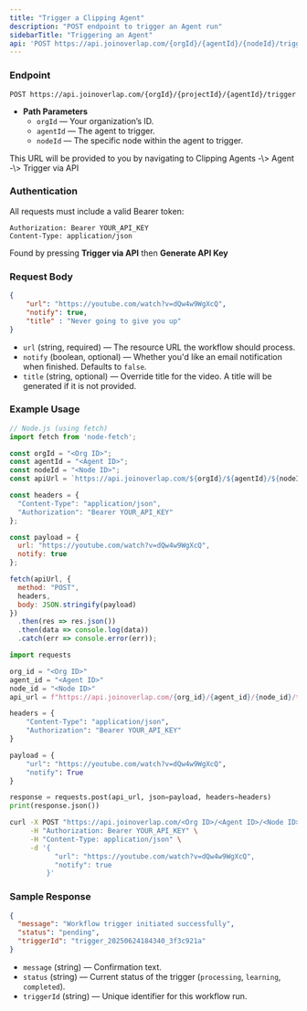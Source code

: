 ```yaml
---
title: "Trigger a Clipping Agent"
description: "POST endpoint to trigger an Agent run"
sidebarTitle: "Triggering an Agent"
api: 'POST https://api.joinoverlap.com/{orgId}/{agentId}/{nodeId}/trigger'
---
```


### Endpoint

```http
POST https://api.joinoverlap.com/{orgId}/{projectId}/{agentId}/trigger
```

- **Path Parameters**
  - `orgId` — Your organization’s ID.
  - `agentId` — The agent to trigger.
  - `nodeId` — The specific node within the agent to trigger.

<Info>
  This URL will be provided to you by navigating to Clipping Agents -\> Agent -\> Trigger via API
</Info>

### Authentication

All requests must include a valid Bearer token:

```http
Authorization: Bearer YOUR_API_KEY
Content-Type: application/json
```

Found by pressing **Trigger via API** then **Generate API Key**

### Request Body

```json
{
	"url": "https://youtube.com/watch?v=dQw4w9WgXcQ",
	"notify": true,
	"title" : "Never going to give you up"
}
```

- `url` (string, required) — The resource URL the workflow should process.
- `notify` (boolean, optional) — Whether you'd like an email notification when finished. Defaults to `false`.
- `title` (string, optional) — Override title for the video. A title will be generated if it is not provided.

### Example Usage

<RequestExample>

```javascript icon="square-js"
// Node.js (using fetch)
import fetch from 'node-fetch';

const orgId = "<Org ID>";
const agentId = "<Agent ID>";
const nodeId = "<Node ID>";
const apiUrl = `https://api.joinoverlap.com/${orgId}/${agentId}/${nodeId}/trigger`;

const headers = {
  "Content-Type": "application/json",
  "Authorization": "Bearer YOUR_API_KEY"
};

const payload = {
  url: "https://youtube.com/watch?v=dQw4w9WgXcQ",
  notify: true
};

fetch(apiUrl, {
  method: "POST",
  headers,
  body: JSON.stringify(payload)
})
  .then(res => res.json())
  .then(data => console.log(data))
  .catch(err => console.error(err));

```

```python icon="python"
import requests

org_id = "<Org ID>"
agent_id = "<Agent ID>"
node_id = "<Node ID>"
api_url = f"https://api.joinoverlap.com/{org_id}/{agent_id}/{node_id}/trigger"

headers = {
    "Content-Type": "application/json",
    "Authorization": "Bearer YOUR_API_KEY"
}

payload = {
    "url": "https://youtube.com/watch?v=dQw4w9WgXcQ",
    "notify": True
}

response = requests.post(api_url, json=payload, headers=headers)
print(response.json())

```

```bash icon="code"
curl -X POST "https://api.joinoverlap.com/<Org ID>/<Agent ID>/<Node ID>/trigger" \
     -H "Authorization: Bearer YOUR_API_KEY" \
     -H "Content-Type: application/json" \
     -d '{
           "url": "https://youtube.com/watch?v=dQw4w9WgXcQ",
           "notify": true
         }'

```
</RequestExample>

### Sample Response

```json
{
  "message": "Workflow trigger initiated successfully",
  "status": "pending",
  "triggerId": "trigger_20250624184340_3f3c921a"
}
```

- `message` (string) — Confirmation text.
- `status` (string) — Current status of the trigger (`processing`, `learning`, `completed`).
- `triggerId` (string) — Unique identifier for this workflow run.